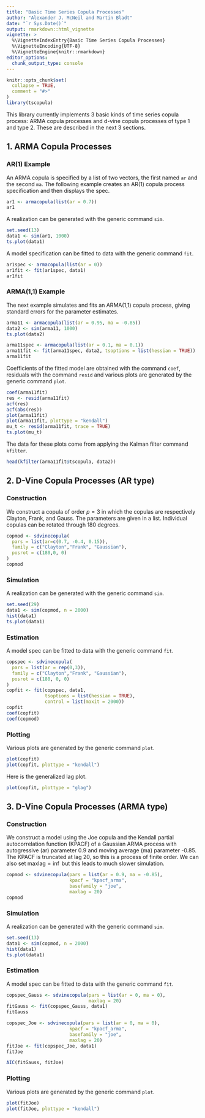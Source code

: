 ```yaml
---
title: "Basic Time Series Copula Processes"
author: "Alexander J. McNeil and Martin Bladt"
date: "`r Sys.Date()`"
output: rmarkdown::html_vignette
vignette: >
  %\VignetteIndexEntry{Basic Time Series Copula Processes}
  %\VignetteEncoding{UTF-8}
  %\VignetteEngine{knitr::rmarkdown}
editor_options: 
  chunk_output_type: console
---
```


```r
knitr::opts_chunk$set(
  collapse = TRUE,
  comment = "#>"
)
library(tscopula)
```
This library currently implements 3 basic kinds of time series copula process: ARMA copula processes and d-vine copula processes of type 1 and type 2. These are described in the next 3 sections.

## 1. ARMA Copula Processes

### AR(1) Example
An ARMA copula is specified by a list of two vectors, the first named `ar` and the second `ma`. The following example creates an AR(1) copula process specification and then displays the spec.

```r
ar1 <- armacopula(list(ar = 0.7))
ar1
```

A realization can be generated with the generic command `sim`.

```r
set.seed(13)
data1 <- sim(ar1, 1000)
ts.plot(data1)
```

A model specification can be fitted to data with the generic command `fit`.

```r
ar1spec <- armacopula(list(ar = 0))
ar1fit <- fit(ar1spec, data1)
ar1fit
```

### ARMA(1,1) Example

The next example simulates and fits an ARMA(1,1) copula process, giving standard errors for the parameter estimates.

```r
arma11 <- armacopula(list(ar = 0.95, ma = -0.85))
data2 <- sim(arma11, 1000)
ts.plot(data2)

arma11spec <- armacopula(list(ar = 0.1, ma = 0.1))
arma11fit <- fit(arma11spec, data2, tsoptions = list(hessian = TRUE))
arma11fit
```

Coefficients of the fitted model are obtained with the command `coef`, residuals with the command `resid` and various plots are generated by the generic command `plot`. 

```r
coef(arma11fit)
res <- resid(arma11fit)
acf(res)
acf(abs(res))
plot(arma11fit)
plot(arma11fit, plottype = "kendall")
mu_t <- resid(arma11fit, trace = TRUE)
ts.plot(mu_t)
```

The data for these plots come from applying the Kalman filter command `kfilter`.
```r
head(kfilter(arma11fit@tscopula, data2))
```

## 2. D-Vine Copula Processes (AR type)

### Construction

We construct a copula of order $p = 3$ in which the copulas are respectively Clayton, Frank, and Gauss. The parameters are given in a list. Individual copulas can be rotated through 180 degrees.

```r
copmod <- sdvinecopula(
  pars = list(ar=c(0.7, -0.4, 0.15)),
  family = c("Clayton","Frank", "Gaussian"),
  posrot = c(180,0, 0)
)
copmod
```

### Simulation

A realization can be generated with the generic command `sim`.

```r
set.seed(29)
data1 <- sim(copmod, n = 2000)
hist(data1)
ts.plot(data1)
```

### Estimation 

A model spec can be fitted to data with the generic command `fit`.

```r
copspec <- sdvinecopula(
  pars = list(ar = rep(0,3)),
  family = c("Clayton","Frank", "Gaussian"),
  posrot = c(180, 0, 0)
)
copfit <- fit(copspec, data1, 
              tsoptions = list(hessian = TRUE),
              control = list(maxit = 2000))
copfit
coef(copfit)
coef(copmod)
```

### Plotting

Various plots are generated by the generic command `plot`. 

```r
plot(copfit)
plot(copfit, plottype = "kendall")
```

Here is the generalized lag plot.

```r
plot(copfit, plottype = "glag")
```

## 3. D-Vine Copula Processes (ARMA type)

### Construction

We construct a model using the Joe copula and the Kendall partial autocorrelation function (KPACF) of a Gaussian ARMA process with autogressive (ar) parameter 0.9 and moving average (ma) parameter -0.85. The KPACF is truncated at lag 20, so this is a process of finite order. We can also set $\text{maxlag} = \inf$ but this leads to much slower simulation.

```r
copmod <- sdvinecopula(pars = list(ar = 0.9, ma = -0.85),
                       kpacf = "kpacf_arma",
                       basefamily = "joe",
                       maxlag = 20)
copmod
```

### Simulation

A realization can be generated with the generic command `sim`.

```r
set.seed(13)
data1 <- sim(copmod, n = 2000)
hist(data1)
ts.plot(data1)
```

### Estimation 

A model spec can be fitted to data with the generic command `fit`.

```r
copspec_Gauss <- sdvinecopula(pars = list(ar = 0, ma = 0),
                              maxlag = 20)
fitGauss <- fit(copspec_Gauss, data1)
fitGauss

copspec_Joe <- sdvinecopula(pars = list(ar = 0, ma = 0),
                       kpacf = "kpacf_arma",
                       basefamily = "joe",
                       maxlag = 20)
fitJoe <- fit(copspec_Joe, data1)
fitJoe

AIC(fitGauss, fitJoe)
```

### Plotting

Various plots are generated by the generic command `plot`. 

```r
plot(fitJoe)
plot(fitJoe, plottype = "kendall")
```
